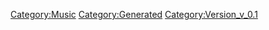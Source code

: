 {{Music
 |Name=検証用譜面
 |ID=110
 |Cov=111
 |Cd=1
 |Nam=105
 |Div=105
 |Ma=1
 |SerieId=1
 |SerieLogoId=1
 |WavId=111
 |VariationId=0
 |Dsc=105
 |Strt=10
 |ValkyrieBattle=1
 |ValkyrieIntro=1
 |ValkyrieIntroSky=1
 |DivaSolo=1
 |DivaMulti=5
 |Exp=1
 |OfficialName=比較用譜面
 |VocalName=
 |Description=作品：<br /><br />歌手：<br /><br />作詞：<br />作曲：
 |StoryTitle=
 |StoryDesc=
 |BuyURL=
 |BannerId=
 |AnmStoreURL=
}}
[[Category:Music]]
[[Category:Generated]]
[[Category:Version_v_0.1]]
